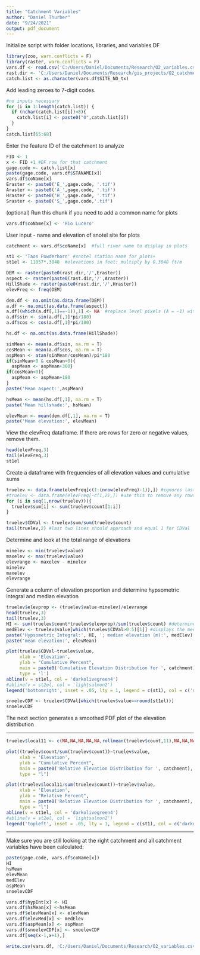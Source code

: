 ```yaml
---
title: "Catchment Variables"
author: "Daniel Thurber"
date: "9/24/2021"
output: pdf_document
---
```

Initialize script with folder locations, libraries, and variables DF
```r
library(zoo, warn.conflicts = F)
library(raster, warn.conflicts = F)
vars.df <- read.csv('C:/Users/Daniel/Documents/Research/O2_variables.csv')
rast.dir <- 'C:/Users/Daniel/Documents/Research/gis_projects/O2_catchments/O2_rasters'
catch.list <- as.character(vars.df$SITE_NO_tx)
```

Add leading zeroes to 7-digit codes.
```r
#no inputs necessary
for (i in 1:length(catch.list)) {
  if (nchar(catch.list[i])<8){
    catch.list[i] <- paste0("0",catch.list[i])
  }
}
catch.list[65:68]
```

Enter the feature ID of the catchment to analyze
```r
FID <- 1
x <- FID +1 #DF row for that catchment
gage.code <- catch.list[x]
paste(gage.code, vars.df$STANAME[x])
vars.df$coName[x]
Eraster <- paste0('E_',gage.code, '.tif')
Araster <- paste0('A_',gage.code, '.tif')
Hraster <- paste0('H_',gage.code, '.tif')
Sraster <- paste0('S_',gage.code,'.tif')
```
(optional) Run this chunk if you need to add a common name for plots
```r
vars.df$coName[x] <- 'Rio Lucero'
```

User input - name and elevation of snotel site for plots
```r
catchment <- vars.df$coName[x]  #full river name to display in plots

st1 <- 'Taos Powderhorn' #snotel station name for plots+
st1el <- 11057*.3048  #elevations in feet: multiply by 0.3048 ft/m

```

```r
DEM <- raster(paste0(rast.dir,'/',Eraster))
aspect <- raster(paste0(rast.dir,'/',Araster))
HillShade <- raster(paste0(rast.dir,'/',Hraster))
elevFreq <- freq(DEM)
```

```r
dem.df <- na.omit(as.data.frame(DEM))
a.df <- na.omit(as.data.frame(aspect))
a.df[(which(a.df[,1]==-1)),1] <- NA  #replace level pixels (A = -1) with NA
a.df$sin <- sin(a.df[,1]*pi/180)
a.df$cos <- cos(a.df[,1]*pi/180)

hs.df <- na.omit(as.data.frame(HillShade))
```

```r
sinMean <- mean(a.df$sin, na.rm = T)
cosMean <- mean(a.df$cos, na.rm = T)
aspMean <- atan(sinMean/cosMean)/pi*180
if(sinMean<0 & cosMean>0){
  aspMean <- aspMean+360}
if(cosMean<0){
  aspMean <- aspMean+180
}
paste('Mean aspect:',aspMean)
```


```r
hsMean <- mean(hs.df[,1], na.rm = T)
paste('Mean hillshade:', hsMean)
```
```r
elevMean <- mean(dem.df[,1], na.rm = T)
paste('Mean elevation:', elevMean)
```


View the elevFreq dataframe.  If there are rows for zero or negative values, remove them.
```r
head(elevFreq,3)
tail(elevFreq,3)
st1el
```


Create a dataframe with frequencies of all elevation values and cumulative sums
```r
truelev <- data.frame(elevFreq[c(1:(nrow(elevFreq)-1)),]) #ignores last row with NA values
#truelev <- data.frame(elevFreq[-c(1,2),]) #use this to remove any rows
for (i in seq(1,nrow(truelev))){
  truelev$sum[i] <- sum(truelev$count[1:i])
}

truelev$CDVal <- truelev$sum/sum(truelev$count)
tail(truelev,2) #last two lines should approach and equal 1 for CDVal
```

Determine and look at the total range of elevations
```r
minelev <- min(truelev$value)
maxelev <- max(truelev$value)
elevrange <- maxelev - minelev
minelev
maxelev
elevrange
```
Generate a column of elevation proportion and determine hypsometric integral and median elevation
```r
truelev$elevprop <- (truelev$value-minelev)/elevrange
head(truelev,3)
tail(truelev,3)
HI <- sum(truelev$count*truelev$elevprop)/sum(truelev$count) #determines hypsometric integral
medElev <- truelev$value[which(truelev$CDVal>0.5)[1]] #displays the median
paste('Hypsometric Integral:', HI, '; median elevation (m):', medElev)
paste('mean elevation:', elevMean)

```

```r
plot(truelev$CDVal~truelev$value, 
     xlab = 'Elevation', 
     ylab = "Cumulative Percent", 
     main = paste0('Cumulative Elevation Distribution for ', catchment), 
     type = 'l')
abline(v = st1el, col = 'darkolivegreen4')
#abline(v = st2el, col = 'lightsalmon2')
legend('bottomright', inset = .05, lty = 1, legend = c(st1), col = c('darkolivegreen4'), title = 'SnoTel Sites')
```
```r
snoelevCDF <- truelev$CDVal[which(truelev$value==round(st1el))]
snoelevCDF
```


The next section generates a smoothed PDF plot of the elevation distribution

---

```r
truelev$local11 <- c(NA,NA,NA,NA,NA,rollmean(truelev$count,11),NA,NA,NA,NA,NA)
```





```r
plot((truelev$count/sum(truelev$count))~truelev$value,
     xlab = 'Elevation',
     ylab = "Cumulative Percent",
     main = paste0('Relative Elevation Distribution for ', catchment),
     type = "l")

```



```r
plot((truelev$local11/sum(truelev$count))~truelev$value,
     xlab = 'Elevation',
     ylab = "Relative Percent",
     main = paste0('Relative Elevation Distribution for ', catchment),
     type = "l")
abline(v = st1el, col = 'darkolivegreen4')
#abline(v = st2el, col = 'lightsalmon2')
legend('topleft', inset = .05, lty = 1, legend = c(st1), col = c('darkolivegreen4','lightsalmon2'), title = 'SnoTel Sites')

```

---

Make sure you are still looking at the right catchment and all catchment variables have been calculated:
```r
paste(gage.code, vars.df$coName[x])
HI
hsMean
elevMean
medElev
aspMean
snoelevCDF
```


```r
vars.df$hypInt[x] <- HI
vars.df$hsMean[x] <-hsMean
vars.df$elevMean[x] <- elevMean
vars.df$elevMed[x] <- medElev
vars.df$aspMean[x] <- aspMean
vars.df$snoelevCDF[x] <- snoelevCDF
vars.df[seq(x-1,x+1),]
```


```r
write.csv(vars.df, 'C:/Users/Daniel/Documents/Research/O2_variables.csv')
```

